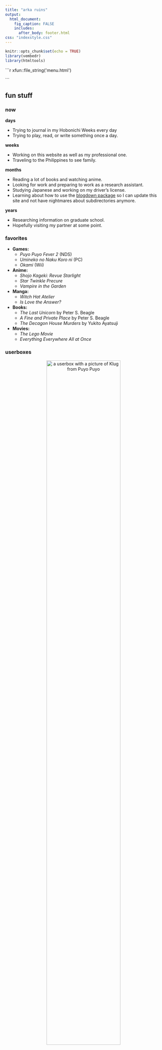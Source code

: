 ```yaml
---
title: "arka ruins"
output: 
  html_document:
    fig_caption: FALSE
    includes:
      after_body: footer.html
css: "indexstyle.css"
---
```

```r
knitr::opts_chunk$set(echo = TRUE)
library(vembedr)
library(htmltools)
```

::: {.container class="fluid-row d-flex flex-wrap align-content-stretch"}
```{=html}
```r
xfun::file_string('menu.html')
```
```

::::{.col-md-5 class="rightcol"}
## fun stuff {.tabset .tabset-pills}

### now

**days**

* Trying to journal in my Hobonichi Weeks every day
* Trying to play, read, or write something once a day.

**weeks**

* Working on this website as well as my professional one.
* Traveling to the Philippines to see family.

**months**

* Reading a lot of books and watching anime.
* Looking for work and preparing to work as a research assistant.
* Studying Japanese and working on my driver's license.
* Learning about how to use the [blogdown package](https://bookdown.org/yihui/blogdown/) so I can update this site and not have nightmares about subdirectories anymore.

**years**

* Researching information on graduate school.
* Hopefully visiting my partner at some point.

### favorites

* **Games:** 
  * *Puyo Puyo Fever 2* (NDS)
  * *Umineko no Naku Koro ni* (PC)
  * *Okami* (Wii)
* **Anime:** 
  * *Shojo Kageki: Revue Starlight* 
  * *Star Twinkle Precure*
  * *Vampire in the Garden*
* **Manga:** 
  * *Witch Hat Atelier*
  * *Is Love the Answer?*
* **Books:** 
  * *The Last Unicorn* by Peter S. Beagle
  * *A Fine and Private Place* by Peter S. Beagle
  * *The Decagon House Murders* by Yukito Ayatsuji
* **Movies:** 
  * *The Lego Movie*
  * *Everything Everywhere All at Once*

### userboxes
<center>
![a userbox with a picture of Klug from Puyo Puyo](img/userbox/klug userbox.png){width=75%}

![a userbox with a picture of Possessed Klug from Puyo Puyo](img/userbox/aya userbox.png){width=75%}

![a userbox with a picture of Mafuyu Asahina from Project Sekai](img/userbox/mfy userbox.png){width=75%}

![a userbox with a picture of Shu Itsuki from Ensemble Stars](img/userbox/nightcord fan userbox.png){width=75%}

![a userbox with a picture of Shu Itsuki from Ensemble Stars](img/userbox/shu userbox.png){width=75%}

![a userbox with a picture of Valkryie's logo from Ensemble Stars](img/userbox/valkyrie fan userbox.png){width=75%}
</center>

### stamps
![a stamp with a drawing of Neko Arc on a red background. The pink text in the foreground reads "yippeee"](img/stamp/yipeee.png)
![a stamp with pixel artwork of a Wii. The text reads "I heart nintendo wii."](img/stamp/I love my wii.webp) ![a stamp with pixel artwork of a DS. The text reads "I heart my DS"](img/stamp/I love my ds.jpg)
![an animated stamp that reads "go here. go in the dark".](img/stamp/go in the dark.gif) ![a stamp with a cyan background and a red 7 slightly off-center.](img/stamp/7_stamp.png)

::::

:::: {.col-md-7 class="midcol"}
## about me
<center>![an animated pixel that says "angel" with a halo and white wings](img/button/angel.webp){width=55%}</center>

* **Name:** Eudae or Eudiel
* **Pronouns:** ey/em/eir/emself or they/them/theirs/themselves
* **Birthday:** Dec. 27
* **Languages:** English and French
* **Age:** Old enough to know better!

<center>
![A pixel of the Gilbert Baker flag.](img/flags/rainbow.png) ![A pixel of the lesbian flag.](img/flags/lesbian.png)  ![A pixel of theneutrois flag.](img/flags/neutrois.png) ![A pixel of the aroace spectrum flag.](img/flags/aroacespec.png)
</center>

As I've gotten older, I have a harder and harder time figuring out what to write on these about pages, honestly. Probably because I feel like these about pages become outdated super quickly... I started this site in ~2022 as a place to store some of my ramblings and art and learn more about CSS/HTMl. 

I'm mostly interested in academia and want to become a psychology researcher and educator. My interests are mostly on digital communication, informatics, and sociopsyschology. This site's current iteration was primarily written in RStudio ~~because I'm a masochist~~ because I worked a lot with it for my schooling and feel comfortable editing markdown documents. I have a blog post about how I used its native SSG to write this site [here](diary/rmarkdown-ssg.html).

In terms of media interests, I really like the ''Puyo Puyo'' franchise and I have eclectic taste in anime and manga, and I read a lot of mystery/detective novel fiction.

::::

::::  {.col-md-12}

## {.tabset .tabset-pills}

### system info
I am a multiple system and identify with the OSDD label, but most posts on this site are written and shared collectively. Feel free to click the tabs above to learn about specific members. This isn't a comprehensive list, but these are ones that you might run into frequently.

### 🐚 klug
<div style="float:right">
![an icon of Klug from Puyo Puyo](img/klugicon.png){width=50%}
</div>

The host who primarily posts on this website and does most of the content-writing. 

* Adult
* ey/em/eir
* Perpetually tired butch lesbian
* **Likes:** Tedious work, coding, data science, art, psychology, sociology

### 🌹 daeva

<div style="float:right">
![an icon of Stragnge Klug from Puyo Puyo](img/ayaicon.png){width=50%}
</div>

The cohost who doesn't really post here, but often provides emotional support and likes to make the site feel "cool", though her standards of that might be outdated.

* Adult
* She/her/hers or it/its/itself
* Weird bi girl
* **Likes:** Writing, poetry, classical art, narratology

### ✂️ nilya

<div style="float:right">
![an icon of Zero from Puyo Puyo](img/zeroicon.png){width=50%}
</div>

A frontrunner who doesn't write much content, but likes to contribute to the site's responsiveness and stylesheet.

* Teenager
* he/him/his or it/it/its
* World's most extroverted shut-in
* Does not actually like the character in his faceclaim
* **Likes:** Computers, programming, horror manga and visual novels
::::

:::